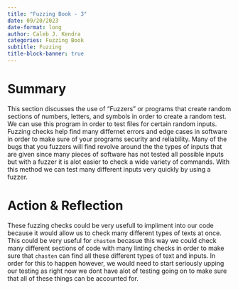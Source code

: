```yaml
---
title: "Fuzzing Book - 3"
date: 09/20/2023
date-format: long 
author: Caleb J. Kendra
categories: Fuzzing Book
subtitle: Fuzzing
title-block-banner: true
---
```


# Summary

This section discusses the use of "Fuzzers" or programs that create random sections of numbers, letters, and symbols in order to create a random test. We can use this program in order to test files for certain random inputs. Fuzzing checks help find many differnet errors and edge cases in software in order to make sure of your programs security and reliability. Many of the bugs that you fuzzers will find revolve around the the types of inputs that are given since many pieces of software has not tested all possible inputs but with a fuzzer it is alot easier to check a wide variety of commands. With this method we can test many different inputs very quickly by using a fuzzer.

# Action & Reflection

These fuzzing checks could be very usefull to impliment into our code because it would allow us to check many different types of texts at once. This could be very useful for `chasten` becasue this way we could check many different sections of code with many linting checks in order to make sure that `chasten` can find all these different types of text and inputs. In order for this to happen however, we would need to start seriously upping our testing as right now we dont have alot of testing going on to make sure that all of these things can be accounted for.

